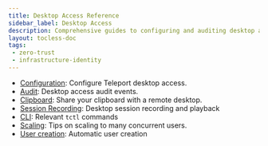 ```yaml
---
title: Desktop Access Reference
sidebar_label: Desktop Access
description: Comprehensive guides to configuring and auditing desktop access.
layout: tocless-doc
tags:
 - zero-trust
 - infrastructure-identity
---
```


- [Configuration](configuration.mdx): Configure Teleport desktop access.
- [Audit](audit.mdx): Desktop access audit events.
- [Clipboard](clipboard.mdx): Share your clipboard with a remote desktop.
- [Session Recording](sessions.mdx): Desktop session recording and playback
- [CLI](cli.mdx): Relevant `tctl` commands
- [Scaling](../../../zero-trust-access/management/operations/scaling.mdx): Tips on scaling to many concurrent users.
- [User creation](user-creation.mdx): Automatic user creation
